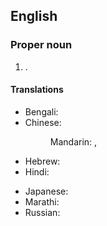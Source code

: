 ==English==
{{wikipedia}}

===Proper noun===
{{en-proper noun|head=[[port|Port]] [[Blair]]}}

# {{place|en|capital city|uterr:pref/Andaman and Nicobar Islands|c/India}}.

====Translations====
{{trans-top|capital of Andaman and Nicobar Islands, India}}
* Bengali: {{t|bn|বন্দর ব্লেয়ার}}
* Chinese:
*: Mandarin: {{t|cmn|布萊爾港|sc=Hani}}, {{t|cmn|布莱尔港|tr=Bùlái'ěr-Gǎng|sc=Hani}}
* Hebrew: {{t|he|פורט בלייר}}
* Hindi: {{t|hi|पोर्ट ब्लेयर}}
{{trans-mid}}
* Japanese: {{t|ja|ポートブレア|tr=Pōtoburea}}
* Marathi: {{t|mr|पोर्ट ब्लेयर|n}}
* Russian: {{t|ru|Порт-Блэр|m}}
{{trans-bottom}}